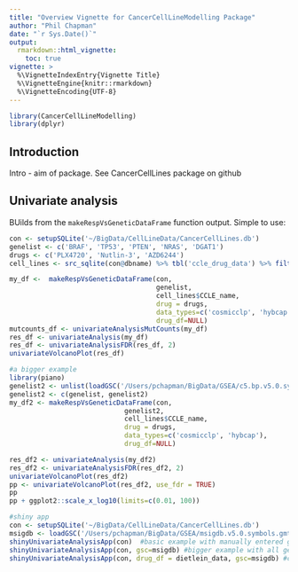 ```yaml
---
title: "Overview Vignette for CancerCellLineModelling Package"
author: "Phil Chapman"
date: "`r Sys.Date()`"
output: 
  rmarkdown::html_vignette: 
    toc: true
vignette: >
  %\VignetteIndexEntry{Vignette Title}
  %\VignetteEngine{knitr::rmarkdown}
  %\VignetteEncoding{UTF-8}
---
```


```r
library(CancerCellLineModelling)
library(dplyr)
```

## Introduction
Intro - aim of package.  See CancerCellLines package on github

## Univariate analysis
BUilds from the `makeRespVsGeneticDataFrame` function output.  Simple to use:

```r

con <- setupSQLite('~/BigData/CellLineData/CancerCellLines.db')
genelist <- c('BRAF', 'TP53', 'PTEN', 'NRAS', 'DGAT1')
drugs <- c('PLX4720', 'Nutlin-3', 'AZD6244')
cell_lines <- src_sqlite(con@dbname) %>% tbl('ccle_drug_data') %>% filter(Compound %in% drugs) %>% select(CCLE_name) %>%     distinct() %>% collect() %>% as.data.frame

my_df <-  makeRespVsGeneticDataFrame(con, 
                                     genelist, 
                                     cell_lines$CCLE_name, 
                                     drug = drugs, 
                                     data_types=c('cosmicclp', 'hybcap'), 
                                     drug_df=NULL)
mutcounts_df <- univariateAnalysisMutCounts(my_df)
res_df <- univariateAnalysis(my_df)
res_df <- univariateAnalysisFDR(res_df, 2)
univariateVolcanoPlot(res_df)

#a bigger example
library(piano)
genelist2 <- unlist(loadGSC('/Users/pchapman/BigData/GSEA/c5.bp.v5.0.symbols.gmt')$gsc['DNA_REPAIR'])
genelist2 <- c(genelist, genelist2)
my_df2 <- makeRespVsGeneticDataFrame(con, 
                             genelist2, 
                             cell_lines$CCLE_name, 
                             drug = drugs, 
                             data_types=c('cosmicclp', 'hybcap'), 
                             drug_df=NULL)

res_df2 <- univariateAnalysis(my_df2)
res_df2 <- univariateAnalysisFDR(res_df2, 2)
univariateVolcanoPlot(res_df2)
pp <- univariateVolcanoPlot(res_df2, use_fdr = TRUE)
pp
pp + ggplot2::scale_x_log10(limits=c(0.01, 100))

#shiny app
con <- setupSQLite('~/BigData/CellLineData/CancerCellLines.db')
msigdb <- loadGSC('/Users/pchapman/BigData/GSEA/msigdb.v5.0.symbols.gmt')
shinyUnivariateAnalysisApp(con)  #basic example with manually entered gene names
shinyUnivariateAnalysisApp(con, gsc=msigdb) #bigger example with all gene sets
shinyUnivariateAnalysisApp(con, drug_df = dietlein_data, gsc=msigdb) #custom example with all gene sets


```



